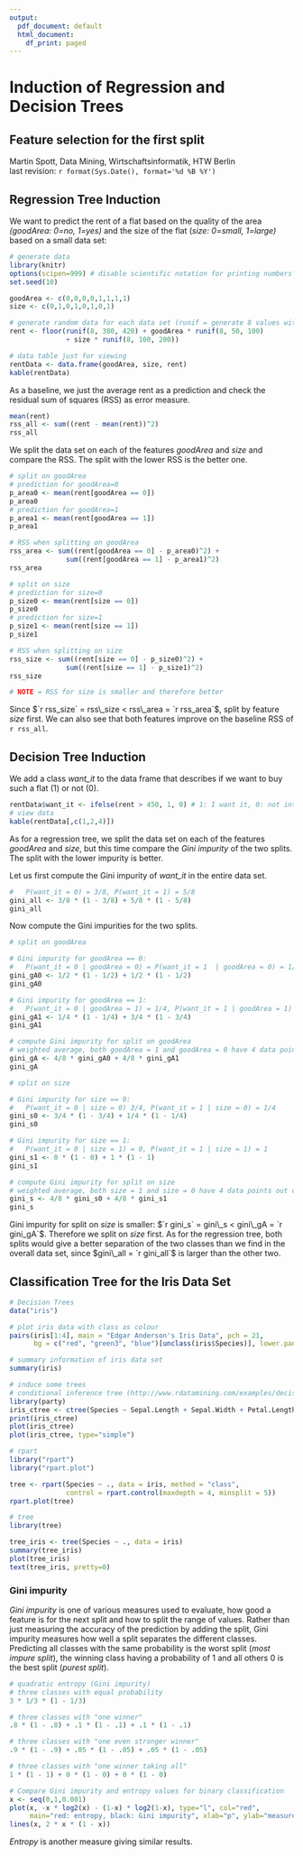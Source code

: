 ```yaml
---
output:
  pdf_document: default
  html_document:
    df_print: paged
---
```


# Induction of Regression and Decision Trees 
## Feature selection for the first split

Martin Spott, Data Mining, Wirtschaftsinformatik, HTW Berlin  
last revision: 
`r format(Sys.Date(), format='%d %B %Y')`


## Regression Tree Induction

We want to predict the rent of a flat based on the quality of the area *(goodArea: 0=no, 1=yes)* and the size of the flat (*size: 0=small, 1=large)* based on a small data set:

```r
# generate data
library(knitr)
options(scipen=999) # disable scientific notation for printing numbers
set.seed(10)

goodArea <- c(0,0,0,0,1,1,1,1)
size <- c(0,1,0,1,0,1,0,1)

# generate random data for each data set (runif = generate 8 values with min 380 and max 420)
rent <- floor(runif(8, 380, 420) + goodArea * runif(8, 50, 100) 
              + size * runif(8, 100, 200))

# data table just for viewing
rentData <- data.frame(goodArea, size, rent)
kable(rentData)
```

As a baseline, we just the average rent as a prediction and check the residual sum of squares (RSS) as error measure.

```r
mean(rent)
rss_all <- sum((rent - mean(rent))^2) 
rss_all
```

We split the data set on each of the features *goodArea* and *size* and compare the RSS. The split with the lower RSS is the better one.

```r
# split on goodArea
# prediction for goodArea=0
p_area0 <- mean(rent[goodArea == 0])
p_area0
# prediction for goodArea=1
p_area1 <- mean(rent[goodArea == 1])
p_area1

# RSS when splitting on goodArea
rss_area <- sum((rent[goodArea == 0] - p_area0)^2) + 
              sum((rent[goodArea == 1] - p_area1)^2)
rss_area

# split on size
# prediction for size=0
p_size0 <- mean(rent[size == 0])
p_size0
# prediction for size=1
p_size1 <- mean(rent[size == 1])
p_size1

# RSS when splitting on size
rss_size <- sum((rent[size == 0] - p_size0)^2) + 
              sum((rent[size == 1] - p_size1)^2)
rss_size

# NOTE = RSS for size is smaller and therefore better
```

Since $`r rss_size` = rss\_size < rss\_area = `r rss_area`$, split by feature *size* first. We can also see that both features improve on the baseline RSS of `r rss_all`.  

\pagebreak

## Decision Tree Induction

We add a class *want_it* to the data frame that describes if we want to buy such a flat (1) or not (0). 

```r
rentData$want_it <- ifelse(rent > 450, 1, 0) # 1: I want it, 0: not interested
# view data
kable(rentData[,c(1,2,4)])  
```

As for a regression tree, we split the data set on each of the features *goodArea* and *size*, but this time compare the *Gini impurity* of the two splits. The split with the lower impurity is better. 

Let us first compute the Gini impurity of *want_it* in the entire data set. 
```r
#   P(want_it = 0) = 3/8, P(want_it = 1) = 5/8 
gini_all <- 3/8 * (1 - 3/8) + 5/8 * (1 - 5/8) 
gini_all
```

Now compute the Gini impurities for the two splits. 
```r
# split on goodArea

# Gini impurity for goodArea == 0: 
#   P(want_it = 0 | goodArea = 0) = P(want_it = 1  | goodArea = 0) = 1/2 
gini_gA0 <- 1/2 * (1 - 1/2) + 1/2 * (1 - 1/2) 
gini_gA0

# Gini impurity for goodArea == 1: 
#   P(want_it = 0 | goodArea = 1) = 1/4, P(want_it = 1 | goodArea = 1) = 3/4 
gini_gA1 <- 1/4 * (1 - 1/4) + 3/4 * (1 - 3/4) 
gini_gA1

# compute Gini impurity for split on goodArea
# weighted average, both goodArea = 1 and goodArea = 0 have 4 data points out of 8
gini_gA <- 4/8 * gini_gA0 + 4/8 * gini_gA1
gini_gA

# split on size

# Gini impurity for size == 0: 
#   P(want_it = 0 | size = 0) 3/4, P(want_it = 1 | size = 0) = 1/4 
gini_s0 <- 3/4 * (1 - 3/4) + 1/4 * (1 - 1/4) 
gini_s0

# Gini impurity for size == 1: 
#   P(want_it = 0 | size = 1) = 0, P(want_it = 1 | size = 1) = 1 
gini_s1 <- 0 * (1 - 0) + 1 * (1 - 1) 
gini_s1

# compute Gini impurity for split on size
# weighted average, both size = 1 and size = 0 have 4 data points out of 8
gini_s <- 4/8 * gini_s0 + 4/8 * gini_s1
gini_s
```

Gini impurity for split on *size* is smaller: $`r gini_s` = gini\_s < gini\_gA = `r gini_gA`$. Therefore we split on *size* first. As for the regression tree, both splits would give a better separation of the two classes than we find in the overall data set, since $gini\_all = `r gini_all`$ is larger than the other two. 

\pagebreak

## Classification Tree for the Iris Data Set

```r
# Decision Trees
data("iris")

# plot iris data with class as colour
pairs(iris[1:4], main = "Edgar Anderson's Iris Data", pch = 21, 
      bg = c("red", "green3", "blue")[unclass(iris$Species)], lower.panel=NULL)
```

```r
# summary information of iris data set
summary(iris)

# induce some trees
# conditional inference tree (http://www.rdatamining.com/examples/decision-tree)
library(party)
iris_ctree <- ctree(Species ~ Sepal.Length + Sepal.Width + Petal.Length + Petal.Width, data=iris)
print(iris_ctree)
plot(iris_ctree)
plot(iris_ctree, type="simple")

# rpart
library("rpart")
library("rpart.plot")

tree <- rpart(Species ~ ., data = iris, method = "class", 
              control = rpart.control(maxdepth = 4, minsplit = 5))
rpart.plot(tree)

# tree
library(tree)

tree_iris <- tree(Species ~ ., data = iris)
summary(tree_iris)
plot(tree_iris)
text(tree_iris, pretty=0)
```

### Gini impurity 

*Gini impurity* is one of various measures used to evaluate, how good a feature is for the next split and how to split the range of values. Rather than just measuring the accuracy of the prediction by adding the split, Gini impurity measures how well a split separates the different classes. Predicting all classes with the same probability is the worst split (*most impure split*), the winning class having a probability of 1 and all others 0 is the best split (*purest split*).     

```r

# quadratic entropy (Gini impurity)
# three classes with equal probability 
3 * 1/3 * (1 - 1/3)

# three classes with "one winner"
.8 * (1 - .8) + .1 * (1 - .1) + .1 * (1 - .1) 

# three classes with "one even stronger winner"
.9 * (1 - .9) + .05 * (1 - .05) + .05 * (1 - .05) 

# three classes with "one winner taking all"
1 * (1 - 1) + 0 * (1 - 0) + 0 * (1 - 0) 

# Compare Gini impurity and entropy values for binary classification
x <- seq(0,1,0.001)
plot(x, -x * log2(x) - (1-x) * log2(1-x), type="l", col="red", 
     main="red: entropy, black: Gini impurity", xlab="p", ylab="measure value")
lines(x, 2 * x * (1 - x))

```

*Entropy* is another measure giving similar results. 


